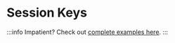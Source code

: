 # Session Keys

:::info
Impatient?  Check out [complete examples here](https://github.com/zerodevapp/zerodev-examples/tree/main/session-keys).
:::


